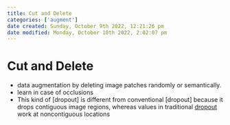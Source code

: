 ```yaml
---
title: Cut and Delete
categories: ['augment']
date created: Sunday, October 9th 2022, 12:21:26 pm
date modified: Monday, October 10th 2022, 2:02:07 pm
---
```


# Cut and Delete
- data augmentation by deleting image patches randomly or semantically.
- learn in case of occlusions
- This kind of [dropout] is different from conventional [dropout] because it drops contiguous image regions, whereas values in traditional [dropout](dropout] is different from conventional [dropout] because it drops contiguous image regions, whereas values in traditional [dropout.qmd) work at noncontiguous locations



